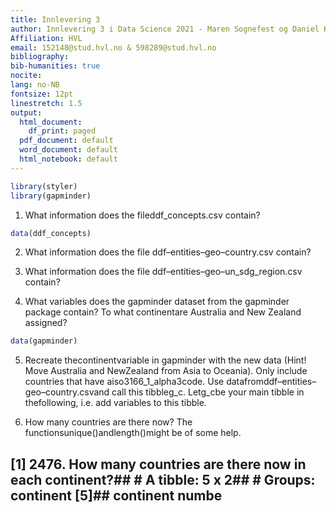 ```yaml
---
title: Innlevering 3
author: Innlevering 3 i Data Science 2021 - Maren Sognefest og Daniel Karstad
Affiliation: HVL
email: 152148@stud.hvl.no & 598289@stud.hvl.no
bibliography: 
bib-humanities: true
nocite: 
lang: no-NB
fontsize: 12pt
linestretch: 1.5
output:
  html_document:
    df_print: paged
  pdf_document: default
  word_document: default
  html_notebook: default
---
```

```r
library(styler) 
library(gapminder)
```


1. What information does the fileddf_concepts.csv contain?

```r
data(ddf_concepts)
```


2. What information does the file ddf--entities--geo--country.csv contain?

3. What information does the file ddf--entities--geo--un_sdg_region.csv contain?

4. What variables does the gapminder dataset from the gapminder package contain? To what continentare Australia and New Zealand assigned?
```r
data(gapminder)
```

5. Recreate thecontinentvariable in gapminder with the new data (Hint! Move Australia and NewZealand from Asia to Oceania). Only include countries that have aiso3166_1_alpha3code. Use datafromddf--entities--geo--country.csvand call this tibbleg_c. Letg_cbe your main tibble in thefollowing, i.e. add variables to this tibble.

6. How many countries are there now? The functionsunique()andlength()might be of some help.

## [1] 2476. How many countries are there now in each continent?## # A tibble: 5 x 2## # Groups:   continent [5]##   continent numbe
